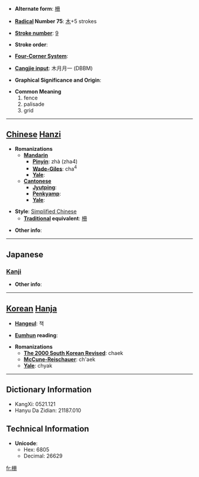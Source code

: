 * '''Alternate form''': [[柵]]

* '''[[Wiktionary:Chinese radical index| Radical]] Number 75''': [[Wiktionary:Chinese radical index 木|木]]+5 strokes

* '''[[Wiktionary:Chinese total strokes index|Stroke number]]''': [[Wiktionary:Chinese total strokes index 9|9]]

* '''Stroke order''': 

* '''[[Wiktionary:Chinese four corner index|Four-Corner System]]''': 

* '''[[Wiktionary:Chinese Cangjie index|Cangjie input]]''': 木月月一 (DBBM)

* '''Graphical Significance and Origin''': 

* '''Common Meaning'''
*#fence
*# palisade
*# grid


----

== [[Chinese]] [[Hanzi]] ==

* '''Romanizations'''
** '''[[Mandarin]]'''
*** '''[[Pinyin]]''': zhà (zha4)
*** '''[[Wade-Giles]]''': cha<sup>4</sup>
*** '''[[Yale]]''': 
** '''[[Cantonese]]'''
*** '''[[Jyutping]]''':
*** '''[[Penkyamp]]''': 
*** '''[[Yale]]''': 

* '''Style''': [[Simplified Chinese]] 
** '''[[Traditional Chinese|Traditional]] equivalent''': [[柵]]

* '''Other info''': 

----

==Japanese==
===[[Kanji]]===
{{kanji|on readings=[[さく]] (saku), [[さん]] (san)|kun readings=[[やらい]] (yarai), [[しがらみ]] (shigarami)}}

* '''Other info''':  

----

== [[Korean]] [[Hanja]] ==

* '''[[Hangeul]]''': 책

* '''[[Eumhun]] reading''': 

* '''Romanizations'''
** '''[[The 2000 South Korean Revised Romanization|The 2000 South Korean Revised]]''': chaek
** '''[[McCune-Reischauer]]''': ch'aek
** '''[[Yale]]''': chyak

----

== Dictionary Information ==

* KangXi: 0521.121
* Hanyu Da Zidian: 21187.010

== Technical Information ==

* '''Unicode''':
** Hex: 6805
** Decimal: 26629

[[fr:栅]]